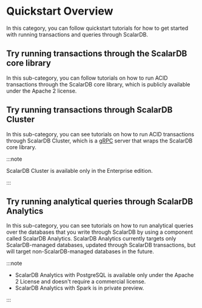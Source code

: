 # Quickstart Overview

In this category, you can follow quickstart tutorials for how to get started with running transactions and queries through ScalarDB.

## Try running transactions through the ScalarDB core library

In this sub-category, you can follow tutorials on how to run ACID transactions through the ScalarDB core library, which is publicly available under the Apache 2 license.

## Try running transactions through ScalarDB Cluster

In this sub-category, you can see tutorials on how to run ACID transactions through ScalarDB Cluster, which is a [gRPC](https://grpc.io/) server that wraps the ScalarDB core library.

:::note

ScalarDB Cluster is available only in the Enterprise edition.

:::

## Try running analytical queries through ScalarDB Analytics

In this sub-category, you can see tutorials on how to run analytical queries over the databases that you write through ScalarDB by using a component called ScalarDB Analytics.
ScalarDB Analytics currently targets only ScalarDB-managed databases, updated through ScalarDB transactions, but will target non-ScalarDB-managed databases in the future.

:::note

- ScalarDB Analytics with PostgreSQL is available only under the Apache 2 License and doesn't require a commercial license.
- ScalarDB Analytics with Spark is in private preview.

:::